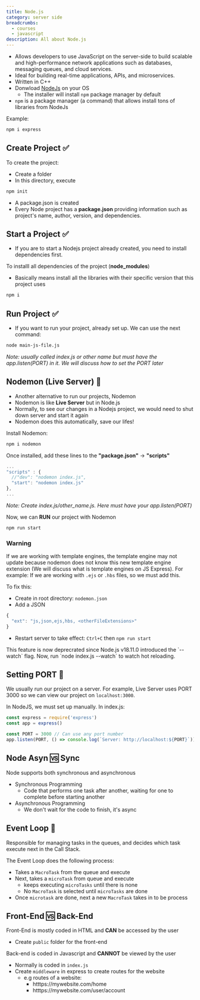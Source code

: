 ```yaml
---
title: Node.js
category: server side
breadcrumbs: 
  - courses
  - javascript  
description: All about Node.js
---
```


- Allows developers to use JavaScript on the server-side to build scalable and high-performance network applications such as databases, messaging queues, and cloud services.
- Ideal for building real-time applications, APIs, and microservices.
- Written in C++
- Donwload [NodeJs](https://nodejs.org/en/download) on your OS 
	- The installer will install `npm` package manager by default
- `npm` is a package manager (a command) that allows install tons of libraries from NodeJs

Example:

```bash
npm i express
```


## Create Project ✅

To create the project:
- Create a folder
- In this directory, execute

```bash
npm init
```

- A package.json is created
- Every Node project has a **package.json** providing information such as project's name, author, version, and dependencies.

## Start a Project ✅
- If you are to start a Nodejs project already created, you need to install dependencies first.

To installl all dependencies of the project (**node_modules**)
- Basically means install all the libraries with their specific version that this project uses

```bash
npm i
```

## Run Project ✅
- If you want to run your project, already set up. We can use the next command:

```bash
node main-js-file.js
```
*Note: usually called index.js or other name but must have the app.listen(PORT) in it. We will discuss how to set the PORT later*

## Nodemon (Live Server) 💨
- Another alternative to run our projects, Nodemon
- Nodemon is like **Live Server** but in Node.js
- Normally, to see our changes in a Nodejs project, we would need to shut down server and start it again
- Nodemon does this automatically, save our lifes!

Install Nodemon:

```bash
npm i nodemon
```

Once installed, add these lines to the **"package.json"** $\rightarrow$ **"scripts"**

```javascript
...
"scripts" : {
  //"dev": "nodemon index.js",
  "start": "nodemon index.js"
},
...
```
_Note: Create index.js/other_name.js. Here must have your app.listen(PORT)_

Now, we can **RUN** our project with Nodemon
```bash
npm run start
```

### Warning
If we are working with template engines, the template engine may not update because nodemon does not know this new template engine extension (We will discuss what is template engines on JS Express). For example: If we are working with `.ejs`  or `.hbs` files, so we must add this.

To fix this:
- Create in root directory: `nodemon.json`
- Add a JSON

```javascript
{
  "ext": "js,json,ejs,hbs, <otherFileExtensions>"
}
```

- Restart server to take effect: `Ctrl+C` then `npm run start`

<Callout title="Deprecrated">
This feature is now deprecrated since Node.js v18.11.0 introduced the `--watch` flag. Now, run `node index.js --watch` to watch hot reloading.
</Callout>


## Setting PORT 🔨
We usually run our project on a server. For example, Live Server uses PORT 3000 so we can view our project on `localhost:3000`.

In NodeJS, we must set up manually. In index.js:

```javascript
const express = require('express')
const app = express()

const PORT = 3000 // Can use any port number
app.listen(PORT, () => console.log(`Server: http://localhost:${PORT}`))
```


## Node Asyn 🆚 Sync 
Node supports both synchronous and asynchronous
- Synchronous Programming
	- Code that performs one task after another, waiting for one to complete before starting another  
- Asynchronous Programming  
	- We don't wait for the code to finish, it's async


## Event Loop 🔄
Responsible for managing tasks in the queues, and decides which task execute next in the Call Stack.

The Event Loop does the following process:
- Takes a `MacroTask` from the queue and execute
- Next, takes a `microTask` from queue and execute
	- keeps executing `microTasks` until there is none
	- No `MacroTask` is selected until `microTasks` are done
- Once `microtask` are done, next a new `MacroTask` takes in to be process 


## Front-End 🆚  Back-End
Front-End is mostly coded in HTML and **CAN** be accessed by the user
- Create `public` folder for the front-end

Back-end is coded in Javascript and **CANNOT** be viewed by the user
- Normally is coded in `index.js`
- Create `middleware` in express to create routes for the website
	- e.g routes of a website: 
		- htttps://mywebsite.com/home
		- htttps://mywebsite.com/user/account